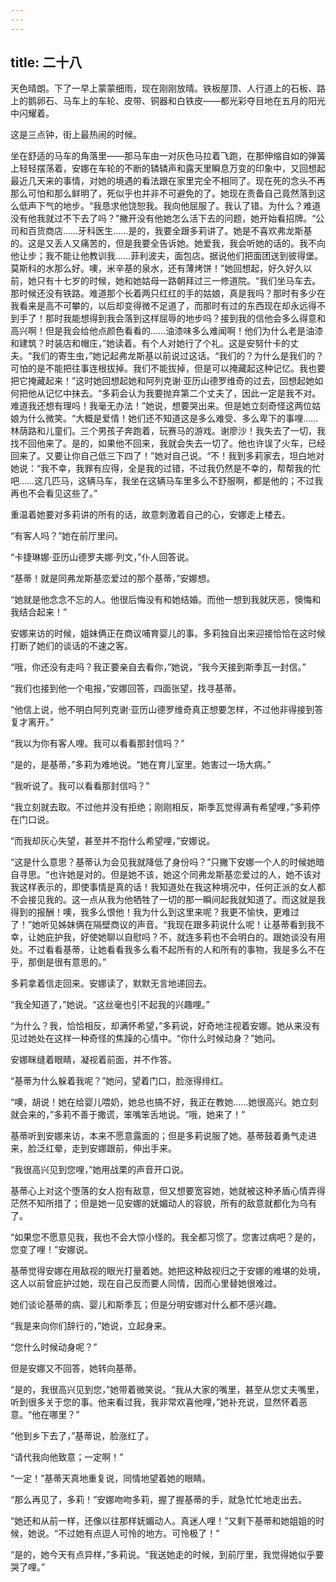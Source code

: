 ```yaml
---
---
---
```

title: 二十八
---



天色晴朗。下了一早上蒙蒙细雨，现在刚刚放晴。铁板屋顶、人行道上的石板、路上的鹅卵石、马车上的车轮、皮带、铜器和白铁皮——都光彩夺目地在五月的阳光中闪耀着。

这是三点钟，街上最热闹的时候。

坐在舒适的马车的角落里——那马车由一对灰色马拉着飞跑，在那伸缩自如的弹簧上轻轻摆荡着，安娜在车轮的不断的辚辚声和露天里瞬息万变的印象中，又回想起最近几天来的事情，对她的境遇的看法跟在家里完全不相同了。现在死的念头不再那么可怕和那么鲜明了，死似乎也并非不可避免的了。她现在责备自己竟然落到这么低声下气的地步。“我恳求他饶恕我。我向他屈服了。我认了错。为什么？难道没有他我就过不下去了吗？”撇开没有他她怎么活下去的问题，她开始看招牌。“公司和百货商店……牙科医生……是的，我要全跟多莉讲了。她是不喜欢弗龙斯基的。这是又丢人又痛苦的，但是我要全告诉她。她爱我，我会听她的话的。我不向他让步；我不能让他教训我……菲利波夫，面包店。据说他们把面团送到彼得堡。莫斯科的水那么好。噢，米辛基的泉水，还有薄烤饼！”她回想起，好久好久以前，她只有十七岁的时候，她和她姑母一路朝拜过三一修道院。“我们坐马车去。那时候还没有铁路。难道那个长着两只红红的手的姑娘，真是我吗？那时有多少在我看来是高不可攀的，以后却变得微不足道了，而那时有过的东西现在却永远得不到手了！那时我能想得到我会落到这样屈辱的地步吗？接到我的信他会多么得意和高兴啊！但是我会给他点颜色看看的……油漆味多么难闻啊！他们为什么老是油漆和建筑？时装店和帽庄，”她读着。有个人对她行了个礼。这是安努什卡的丈夫。“我们的寄生虫，”她记起弗龙斯基以前说过这话。“我们的？为什么是我们的？可怕的是不能把往事连根拔掉。我们不能拔掉，但是可以掩藏起这种记忆。我也要把它掩藏起来！”这时她回想起她和阿列克谢·亚历山德罗维奇的过去，回想起她如何把他从记忆中抹去。“多莉会认为我要抛弃第二个丈夫了，因此一定是我不对。难道我还想有理吗！我毫无办法！”她说，想要哭出来。但是她立刻奇怪这两位姑娘为什么微笑。“大概是爱情！她们还不知道这是多么难受、多么卑下的事哩……林荫路和儿童们。三个男孩子奔跑着，玩赛马的游戏。谢廖沙！我失去了一切，我找不回他来了。是的，如果他不回来，我就会失去一切了。他也许误了火车，已经回来了。又要让你自己低三下四了！”她对自己说。“不！我到多莉家去，坦白地对她说：“我不幸，我罪有应得，全是我的过错，不过我仍然是不幸的，帮帮我的忙吧……这几匹马，这辆马车，我坐在这辆马车里多么不舒服啊，都是他的；不过我再也不会看见这些了。”

重温着她要对多莉讲的所有的话，故意刺激着自己的心，安娜走上楼去。

“有客人吗？”她在前厅里问。

“卡捷琳娜·亚历山德罗夫娜·列文，”仆人回答说。

“基蒂！就是同弗龙斯基恋爱过的那个基蒂，”安娜想。

“她就是他念念不忘的人。他很后悔没有和她结婚。而他一想到我就厌恶，懊悔和我结合起来！”

安娜来访的时候，姐妹俩正在商议哺育婴儿的事。多莉独自出来迎接恰恰在这时候打断了她们的谈话的不速之客。

“哦，你还没有走吗？我正要亲自去看你，”她说，“我今天接到斯季瓦一封信。”

“我们也接到他一个电报，”安娜回答，四面张望，找寻基蒂。

“他信上说，他不明白阿列克谢·亚历山德罗维奇真正想要怎样，不过他非得接到答复才离开。”

“我以为你有客人哩。我可以看看那封信吗？”

“是的，是基蒂，”多莉为难地说。“她在育儿室里。她害过一场大病。”

“我听说了。我可以看看那封信吗？”

“我立刻就去取。不过他并没有拒绝；刚刚相反，斯季瓦觉得满有希望哩，”多莉停在门口说。

“而我却灰心失望，甚至并不抱什么希望哩，”安娜说。

“这是什么意思？基蒂认为会见我就降低了身份吗？”只撇下安娜一个人的时候她暗自寻思。“也许她是对的。但是她不该，她这个同弗龙斯基恋爱过的人，她不该对我这样表示的，即使事情是真的话！我知道处在我这种境况中，任何正派的女人都不会接见我的。这一点从我为他牺牲了一切的那一瞬间起我就知道了。而这就是我得到的报酬！噢，我多么恨他！我为什么到这里来呢？我更不愉快，更难过了！”她听见姊妹俩在隔壁商议的声音。“我现在跟多莉说什么呢！让基蒂看到我不幸，让她庇护我，好使她聊以自慰吗？不，就连多莉也不会明白的。跟她谈没有用处。不过看看基蒂，让她看看我多么看不起所有的人和所有的事物，我是多么不在乎，那倒是很有意思的。”

多莉拿着信走回来。安娜读了，默默无言地递回去。

“我全知道了，”她说。“这丝毫也引不起我的兴趣哩。”

“为什么？我，恰恰相反，却满怀希望，”多莉说，好奇地注视着安娜。她从来没有见过她处在这样一种奇怪的焦躁的心情中。“你什么时候动身？”她问。

安娜眯缝着眼睛，凝视着前面，并不作答。

“基蒂为什么躲着我呢？”她问，望着门口，脸涨得绯红。

“噢，胡说！她在给婴儿喂奶，她总也搞不好，我正在教她……她很高兴。她立刻就会来的，”多莉不善于撒谎，笨嘴笨舌地说。“哦，她来了！”

基蒂听到安娜来访，本来不愿意露面的；但是多莉说服了她。基蒂鼓着勇气走进来，脸泛红晕，走到安娜跟前，伸出手来。

“我很高兴见到您哩，”她用战栗的声音开口说。

基蒂心上对这个堕落的女人抱有敌意，但又想要宽容她，她就被这种矛盾心情弄得茫然不知所措了；但是她一见安娜的妩媚动人的容貌，所有的敌意就都化为乌有了。

“如果您不愿意见我，我也不会大惊小怪的。我全都习惯了。您害过病吧？是的，您变了哩！”安娜说。

基蒂觉得安娜在用敌视的眼光打量着她。她把这种敌视归之于安娜的难堪的处境，这人以前曾庇护过她，现在自己反而要人同情，因而心里替她很难过。

她们谈论基蒂的病、婴儿和斯季瓦；但是分明安娜对什么都不感兴趣。

“我是来向你们辞行的，”她说，立起身来。

“您什么时候动身呢？”

但是安娜又不回答，她转向基蒂。

“是的，我很高兴见到您，”她带着微笑说。“我从大家的嘴里，甚至从您丈夫嘴里，听到很多关于您的事。他来看过我，我非常欢喜他哩，”她补充说，显然怀着恶意。“他在哪里？”

“他到乡下去了，”基蒂说，脸涨红了。

“请代我向他致意；一定啊！”

“一定！”基蒂天真地重复说，同情地望着她的眼睛。

“那么再见了，多莉！”安娜吻吻多莉，握了握基蒂的手，就急忙忙地走出去。

“她还和从前一样，还像以往那样妩媚动人。真迷人哩！”又剩下基蒂和她姐姐的时候，她说。“不过她有点逗人可怜的地方。可怜极了！”

“是的，她今天有点异样，”多莉说。“我送她走的时候，到前厅里，我觉得她似乎要哭了哩。”